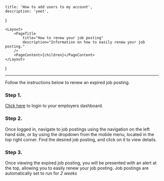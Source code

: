 
    title: 'How to add users to my account',
    description: 'yeet',
}

    <Layout>
        <PageTitle
            title="How to renew your job posting"
            description="Information on how to easily renew your job posting."
        />
        <PageContent>{children}</PageContent>
    </Layout>
)

---

Follow the instructions below to renew an expired job posting.

### Step 1.

[Click here](/admin/#/login) to login to your employers dashboard.

### Step 2.

Once logged in, navigate to job postings using the navigation on the left hand side, or by using the dropdown from the mobile menu, located in the top right corner. Find the desired job posting, and click on it to view details.

### Step 3.

Once viewing the expired job posting, you will be presented with an alert at the top, allowing you to easily renew your job posting. Job postings are automatically set to run for _2 weeks_

